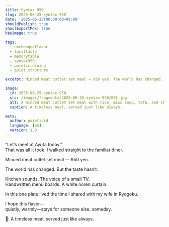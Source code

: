 ```yaml
---
title: Syntax 950
slug: 2025-06-25-syntax-950
date: '2025-06-25T00:00:00+09:00'
shouldPublish: true
shoulExportMdx: true
hasImage: true

tags:
  - unchangedflavor
  - localtaste
  - memorytable
  - syntax950
  - poietic.dining
  - quiet.structure

excerpt: Minced meat cutlet set meal — 950 yen. The world has changed. But the taste hasn’t.

image:
  id: 2025-06-25-syntax-950
  src: /images/fragments/2025-06-25-syntax-950/001.jpg
  alt: A minced meat cutlet set meal with rice, miso soup, tofu, and shredded cabbage, served on a wooden table.
  caption: A timeless meal, served just like always.

meta:
  author: poieticid
  language: [en]
  version: 1.0
---
```


“Let’s meet at Ayuta today.”  
That was all it took. I walked straight to the familiar diner.

Minced meat cutlet set meal — 950 yen.

The world has changed. But the taste hasn’t.

Kitchen sounds. The voice of a small TV.  
Handwritten menu boards. A white noren curtain.

In this one plate lived the time I shared with my wife in Ryogoku.

I hope this flavor—  
quietly, warmly—stays for someone else, someday.

📸: A timeless meal, served just like always.